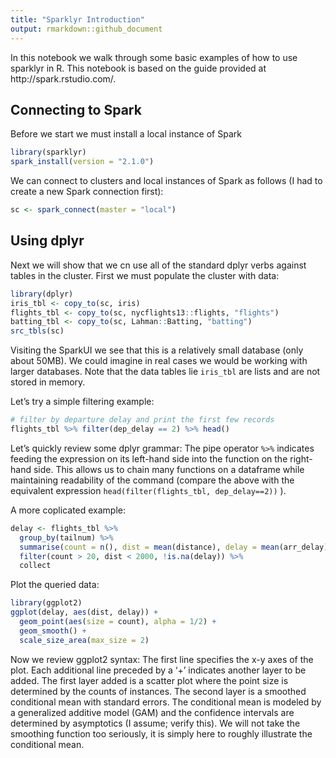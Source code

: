 ```yaml
---
title: "Sparklyr Introduction"
output: rmarkdown::github_document
---
```


In this notebook we walk through some basic examples of how to use sparklyr in R. This notebook is based on the guide provided at http://spark.rstudio.com/. 

## Connecting to Spark

Before we start we must install a local instance of Spark
```r
library(sparklyr)
spark_install(version = "2.1.0")
```

We can connect to clusters and local instances of Spark as follows (I had to create a new Spark connection first):
```r
sc <- spark_connect(master = "local")
```

## Using dplyr

Next we will show that we cn use all of the standard dplyr verbs against tables in the cluster. First we must populate the cluster with data:
```r
library(dplyr)
iris_tbl <- copy_to(sc, iris)
flights_tbl <- copy_to(sc, nycflights13::flights, "flights")
batting_tbl <- copy_to(sc, Lahman::Batting, "batting")
src_tbls(sc)
```
Visiting the SparkUI we see that this is a relatively small database (only about 50MB). We could imagine in real cases we would be working with larger databases. Note that the data tables lie `iris_tbl` are lists and are not stored in memory.

Let's try a simple filtering example:
```r
# filter by departure delay and print the first few records
flights_tbl %>% filter(dep_delay == 2) %>% head()
```
Let's quickly review some dplyr grammar: The pipe operator `%>%` indicates feeding the expression on its left-hand side into the function on the right-hand side. This allows us to chain many functions on a dataframe while maintaining readability of the command (compare the above with the equivalent expression `head(filter(flights_tbl, dep_delay==2))` ).

A more coplicated example:
```r
delay <- flights_tbl %>% 
  group_by(tailnum) %>%
  summarise(count = n(), dist = mean(distance), delay = mean(arr_delay)) %>%
  filter(count > 20, dist < 2000, !is.na(delay)) %>%
  collect
```
Plot the queried data:
```r
library(ggplot2)
ggplot(delay, aes(dist, delay)) +
  geom_point(aes(size = count), alpha = 1/2) +
  geom_smooth() +
  scale_size_area(max_size = 2)
```

Now we review ggplot2 syntax: The first line specifies the x-y axes of the plot. Each additional line preceded by a '+' indicates another layer to be added. The first layer added is a scatter plot where the point size is determined by the counts of instances. The second layer is a smoothed conditional mean with standard errors. The conditional mean is modeled by a generalized additive model (GAM) and the confidence intervals are determined by asymptotics (I assume;  verify this). We will not take the smoothing function too seriously, it is simply here to roughly illustrate the conditional mean.